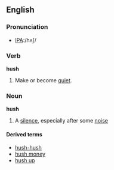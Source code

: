 ==English==

===Pronunciation===
*[[w:International Phonetic Alphabet|IPA]]:/hʌʃ/

===Verb===
'''hush'''
# Make or become [[quiet]].
===Noun===
'''hush'''
# A [[silence]], especially after some [[noise]]

====Derived terms====
*[[hush-hush]]
*[[hush money]]
*[[hush up]]